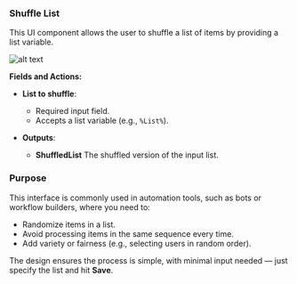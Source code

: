 ### Shuffle List 

This UI component allows the user to shuffle a list of items by providing a list variable.

![alt text](../../../assets/variable/shuffle-list.png)

**Fields and Actions:**

- **List to shuffle**:  
  - Required input field.  
  - Accepts a list variable (e.g., `%List%`).  

- **Outputs**: 
  - **ShuffledList** The shuffled version of the input list.

### Purpose

This interface is commonly used in automation tools, such as bots or workflow builders, where you need to:

- Randomize items in a list.
- Avoid processing items in the same sequence every time.
- Add variety or fairness (e.g., selecting users in random order).

The design ensures the process is simple, with minimal input needed — just specify the list and hit **Save**.
 